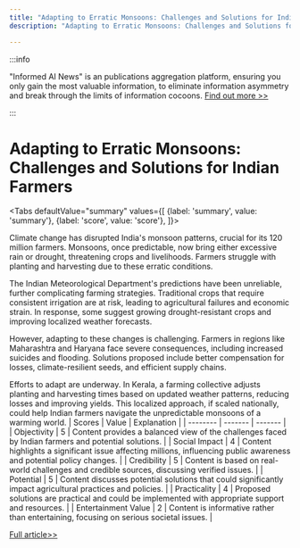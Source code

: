 ```yaml
---
title: "Adapting to Erratic Monsoons: Challenges and Solutions for Indian Farmers"
description: "Adapting to Erratic Monsoons: Challenges and Solutions for Indian Farmers"

---
```



:::info

"Informed AI News" is an publications aggregation platform, ensuring you only gain the most valuable information, to eliminate information asymmetry and break through the limits of information cocoons.  [Find out more >>](/)

:::

# Adapting to Erratic Monsoons: Challenges and Solutions for Indian Farmers


<Tabs
	defaultValue="summary"
	values={[
	{label: 'summary', value: 'summary'},
	{label: 'score', value: 'score'},
]}>
<TabItem value="summary">


Climate change has disrupted India's monsoon patterns, crucial for its 120 million farmers. Monsoons, once predictable, now bring either excessive rain or drought, threatening crops and livelihoods. Farmers struggle with planting and harvesting due to these erratic conditions.

The Indian Meteorological Department's predictions have been unreliable, further complicating farming strategies. Traditional crops that require consistent irrigation are at risk, leading to agricultural failures and economic strain. In response, some suggest growing drought-resistant crops and improving localized weather forecasts.

However, adapting to these changes is challenging. Farmers in regions like Maharashtra and Haryana face severe consequences, including increased suicides and flooding. Solutions proposed include better compensation for losses, climate-resilient seeds, and efficient supply chains.

Efforts to adapt are underway. In Kerala, a farming collective adjusts planting and harvesting times based on updated weather patterns, reducing losses and improving yields. This localized approach, if scaled nationally, could help Indian farmers navigate the unpredictable monsoons of a warming world.
</TabItem>
<TabItem value="score">
	| Scores     | Value   | Explanation |
	| -------- | ------- | ------- |
	| Objectivity  | 5    | Content provides a balanced view of the challenges faced by Indian farmers and potential solutions.    |
	| Social Impact | 4     | Content highlights a significant issue affecting millions, influencing public awareness and potential policy changes.    |
	| Credibility    | 5    | Content is based on real-world challenges and credible sources, discussing verified issues.    |
	| Potential    | 5    | Content discusses potential solutions that could significantly impact agricultural practices and policies.    |
	| Practicality    | 4    | Proposed solutions are practical and could be implemented with appropriate support and resources.    |
	| Entertainment Value    | 2    | Content is informative rather than entertaining, focusing on serious societal issues.    |
</TabItem>
</Tabs>

[Full article>>](https://apnews.com/article/india-climate-change-monsoons-farmers-extreme-weather-d938fa46a04ea9e2b7d01288705f2a31)
